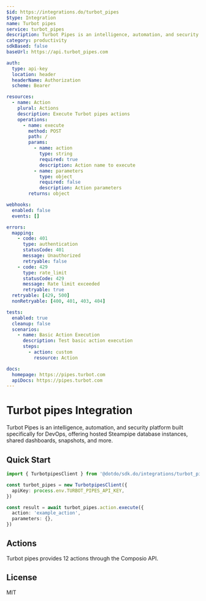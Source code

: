 ```yaml
---
$id: https://integrations.do/turbot_pipes
$type: Integration
name: Turbot pipes
service: turbot_pipes
description: Turbot Pipes is an intelligence, automation, and security platform built specifically for DevOps, offering hosted Steampipe database instances, shared dashboards, snapshots, and more.
category: productivity
sdkBased: false
baseUrl: https://api.turbot_pipes.com

auth:
  type: api-key
  location: header
  headerName: Authorization
  scheme: Bearer

resources:
  - name: Action
    plural: Actions
    description: Execute Turbot pipes actions
    operations:
      - name: execute
        method: POST
        path: /
        params:
          - name: action
            type: string
            required: true
            description: Action name to execute
          - name: parameters
            type: object
            required: false
            description: Action parameters
        returns: object

webhooks:
  enabled: false
  events: []

errors:
  mapping:
    - code: 401
      type: authentication
      statusCode: 401
      message: Unauthorized
      retryable: false
    - code: 429
      type: rate_limit
      statusCode: 429
      message: Rate limit exceeded
      retryable: true
  retryable: [429, 500]
  nonRetryable: [400, 401, 403, 404]

tests:
  enabled: true
  cleanup: false
  scenarios:
    - name: Basic Action Execution
      description: Test basic action execution
      steps:
        - action: custom
          resource: Action

docs:
  homepage: https://pipes.turbot.com
  apiDocs: https://pipes.turbot.com
---
```


# Turbot pipes Integration

Turbot Pipes is an intelligence, automation, and security platform built specifically for DevOps, offering hosted Steampipe database instances, shared dashboards, snapshots, and more.

## Quick Start

```typescript
import { TurbotpipesClient } from '@dotdo/sdk.do/integrations/turbot_pipes'

const turbot_pipes = new TurbotpipesClient({
  apiKey: process.env.TURBOT_PIPES_API_KEY,
})

const result = await turbot_pipes.action.execute({
  action: 'example_action',
  parameters: {},
})
```

## Actions

Turbot pipes provides 12 actions through the Composio API.

## License

MIT
